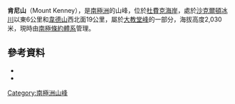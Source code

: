 {{coord|84|44|S|175|28|W|source:GNIS|display=title}}

'''肯尼山'''（Mount Kenney），是[[南極洲|南極洲]]的山峰，位於[[杜費克海岸|杜費克海岸]]，處於[[沙克爾頓冰川|沙克爾頓冰川]]以東6公里和[[韋德山|韋德山]]西北面19公里，屬於[[大教堂峰|大教堂峰]]的一部分，海拔高度2,030米，現時由[[南極條約體系|南極條約體系]]管理。

==參考資料==
*{{cite gnis | type = antarid | id = 7868| name = Mount Kenney | accessdate = 2013-04-26}}
*{{usgs-gazetteer|id=7868}}

{{DEFAULTSORT:Mount Kenney}}
[[Category:南極洲山峰|Category:南極洲山峰]]


{{DufekCoast-geo-stub}}